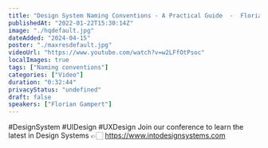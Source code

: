 ```yaml
---
title: "Design System Naming Conventions - A Practical Guide  -  Florian Gampert at Into Design Systems"
publishedAt: "2022-01-22T15:30:14Z"
image: "./hqdefault.jpg"
dateAdded: "2024-04-15"
poster: "./maxresdefault.jpg"
videoUrl: "https://www.youtube.com/watch?v=w2LFfOtPsoc"
localImages: true
tags: ["Naming conventions"]
categories: ["Video"]
duration: "0:32:44"
privacyStatus: "undefined"
draft: false
speakers: ["Florian Gampert"]
---
```

#DesignSystem #UIDesign #UXDesign
Join our conference to learn the latest in Design Systems 👉🏻 https://www.intodesignsystems.com
